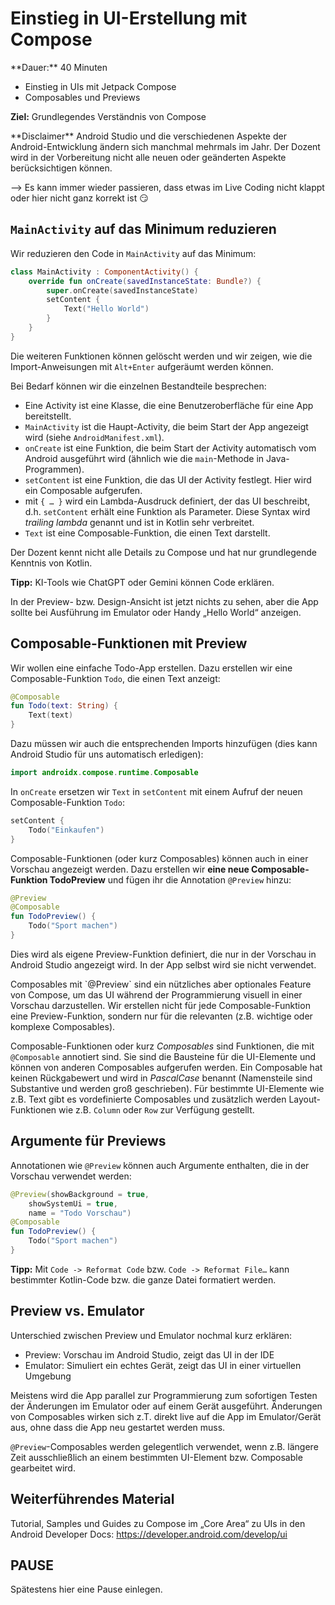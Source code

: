 
# Einstieg in UI-Erstellung mit Compose

<Callout>
  **Dauer:** 40 Minuten 

  - Einstieg in UIs mit Jetpack Compose
  - Composables und Previews

  **Ziel:** Grundlegendes Verständnis von Compose
</Callout>

<Callout type="error" emoji="‼️">
**Disclaimer**
Android Studio und die verschiedenen Aspekte der 
Android-Entwicklung ändern sich manchmal mehrmals im Jahr.
Der Dozent wird in der Vorbereitung nicht alle neuen
oder geänderten Aspekte berücksichtigen können.

&xrarr; Es kann immer wieder passieren, dass etwas im
Live Coding nicht klappt oder hier nicht ganz korrekt ist
😏
</Callout>


## `MainActivity` auf das Minimum reduzieren

Wir reduzieren den Code in `MainActivity` auf das Minimum:

```kotlin
class MainActivity : ComponentActivity() {
    override fun onCreate(savedInstanceState: Bundle?) {
        super.onCreate(savedInstanceState)
        setContent {
            Text("Hello World")
        }
    }
}
```

Die weiteren Funktionen können gelöscht werden und wir zeigen, wie die Import-Anweisungen mit `Alt+Enter` aufgeräumt werden können.

Bei Bedarf können wir die einzelnen Bestandteile besprechen:

- Eine Activity ist eine Klasse, die eine Benutzeroberfläche für eine App bereitstellt.
- `MainActivity` ist die Haupt-Activity, die beim Start der App angezeigt wird (siehe `AndroidManifest.xml`).
- `onCreate` ist eine Funktion, die beim Start der Activity automatisch vom Android ausgeführt wird (ähnlich wie die `main`-Methode in Java-Programmen).
- `setContent` ist eine Funktion, die das UI der Activity festlegt. Hier wird ein Composable aufgerufen.
- mit `{ … }` wird ein Lambda-Ausdruck definiert, der das UI beschreibt, d.h. `setContent` erhält eine Funktion als Parameter. Diese Syntax wird _trailing lambda_ genannt und ist in Kotlin sehr verbreitet. 
- `Text` ist eine Composable-Funktion, die einen Text darstellt.

<Callout>
Der Dozent kennt nicht alle Details zu Compose und hat nur 
grundlegende Kenntnis von Kotlin. 

**Tipp:** KI-Tools wie ChatGPT oder Gemini können Code erklären.
</Callout>

In der Preview- bzw. Design-Ansicht ist jetzt nichts zu sehen, aber 
die App sollte bei Ausführung im Emulator oder Handy „Hello World“ 
anzeigen.


## Composable-Funktionen mit Preview

Wir wollen eine einfache Todo-App erstellen. Dazu erstellen wir 
eine Composable-Funktion `Todo`, die einen Text anzeigt:

```kotlin
@Composable
fun Todo(text: String) {
    Text(text)
}
```

Dazu müssen wir auch die entsprechenden Imports hinzufügen
(dies kann Android Studio für uns automatisch erledigen):

```kotlin
import androidx.compose.runtime.Composable
```

In `onCreate` ersetzen wir `Text` in `setContent` mit einem
Aufruf der neuen Composable-Funktion `Todo`:

```kotlin
setContent {
    Todo("Einkaufen")
}
```

Composable-Funktionen (oder kurz Composables) können auch in einer 
Vorschau angezeigt werden. Dazu erstellen wir **eine neue 
Composable-Funktion TodoPreview** und fügen ihr die Annotation 
`@Preview` hinzu:

```kotlin
@Preview
@Composable
fun TodoPreview() {
    Todo("Sport machen")
}
```

Dies wird als eigene Preview-Funktion definiert, die nur in der 
Vorschau in Android Studio angezeigt wird. In der App selbst wird 
sie nicht verwendet. 

<Callout>
Composables mit `@Preview` sind ein nützliches aber optionales
Feature von Compose, um das UI während der Programmierung visuell
in einer Vorschau darzustellen. Wir erstellen nicht für jede 
Composable-Funktion eine Preview-Funktion, sondern nur für die 
relevanten (z.B. wichtige oder komplexe Composables).
</Callout>

Composable-Funktionen oder kurz _Composables_ sind Funktionen, die mit 
`@Composable` annotiert sind. Sie sind die Bausteine für die UI-Elemente 
und können von anderen Composables aufgerufen werden. 
Ein Composable hat keinen Rückgabewert und wird in _PascalCase_ benannt
(Namensteile sind Substantive und werden groß geschrieben). 
Für bestimmte UI-Elemente wie z.B. Text gibt es vordefinierte Composables 
und zusätzlich werden Layout-Funktionen wie z.B. `Column` oder 
`Row` zur Verfügung gestellt.

## Argumente für Previews 

Annotationen wie `@Preview` können auch Argumente enthalten,
die in der Vorschau verwendet werden:

```kotlin
@Preview(showBackground = true,
    showSystemUi = true,
    name = "Todo Vorschau")
@Composable
fun TodoPreview() {
    Todo("Sport machen")
}
```

**Tipp:** Mit `Code -> Reformat Code` bzw. `Code -> Reformat File…` 
kann bestimmter Kotlin-Code bzw. die ganze Datei formatiert werden.

## Preview vs. Emulator

Unterschied zwischen Preview und Emulator nochmal
kurz erklären:

- Preview: Vorschau im Android Studio, zeigt das UI in der IDE
- Emulator: Simuliert ein echtes Gerät, zeigt das UI in einer virtuellen Umgebung

<Callout>
Meistens wird die App parallel zur Programmierung zum 
sofortigen Testen der Änderungen im Emulator oder 
auf einem Gerät ausgeführt. Änderungen von Composables wirken 
sich z.T. direkt live auf die App im Emulator/Gerät aus,
ohne dass die App neu gestartet werden muss.

`@Preview`-Composables werden gelegentlich verwendet,
wenn z.B. längere Zeit ausschließlich an einem bestimmten
UI-Element bzw. Composable gearbeitet wird.
</Callout>

## Weiterführendes Material

Tutorial, Samples und Guides zu Compose im „Core Area“ zu UIs in 
den Android Developer Docs: https://developer.android.com/develop/ui


## PAUSE

Spätestens hier eine Pause einlegen.